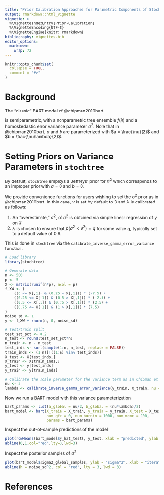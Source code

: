 ```yaml
---
title: "Prior Calibration Approaches for Parametric Components of Stochastic Tree Ensembles"
output: rmarkdown::html_vignette
vignette: >
  %\VignetteIndexEntry{Prior-Calibration}
  %\VignetteEncoding{UTF-8}
  %\VignetteEngine{knitr::rmarkdown}
bibliography: vignettes.bib
editor_options: 
  markdown: 
    wrap: 72
---
```


```r
knitr::opts_chunk$set(
  collapse = TRUE,
  comment = "#>"
)
```

# Background

The "classic" BART model of @chipman2010bart 

\begin{equation*}
\begin{aligned}
y &= f(X) + \epsilon\\
f(X) &\sim \text{BART}\left(\alpha, \beta\right)\\
\epsilon &\sim \mathcal{N}\left(0,\sigma^2\right)\\
\sigma^2 &\sim \text{IG}\left(a,b\right)
\end{aligned}
\end{equation*}

is semiparametric, with a nonparametric tree ensemble $f(X)$ and a homoskedastic error variance parameter $\sigma^2$. Note that in @chipman2010bart, $a$ and $b$ are parameterized with $a = \frac{\nu}{2}$ and $b = \frac{\nu\lambda}{2}$.

# Setting Priors on Variance Parameters in `stochtree`

By default, `stochtree` employs a Jeffreys' prior for $\sigma^2$
\begin{equation*}
\begin{aligned}
\sigma^2 &\propto \frac{1}{\sigma^2}
\end{aligned}
\end{equation*}
which corresponds to an improper prior with $a = 0$ and $b = 0$.

We provide convenience functions for users wishing to set the $\sigma^2$ prior as in @chipman2010bart. 
In this case, $\nu$ is set by default to 3 and $\lambda$ is calibrated as follows:

1. An "overestimate," $\hat{\sigma}^2$, of $\sigma^2$ is obtained via simple linear regression of $y$ on $X$
2. $\lambda$ is chosen to ensure that $p(\sigma^2 < \hat{\sigma}^2) = q$ for some value $q$, typically set to a default value of 0.9.

This is done in `stochtree` via the `calibrate_inverse_gamma_error_variance` function.

```r
# Load library
library(stochtree)

# Generate data
n <- 500
p <- 5
X <- matrix(runif(n*p), ncol = p)
f_XW <- (
    ((0 <= X[,1]) & (0.25 > X[,1])) * (-7.5) + 
    ((0.25 <= X[,1]) & (0.5 > X[,1])) * (-2.5) + 
    ((0.5 <= X[,1]) & (0.75 > X[,1])) * (2.5) + 
    ((0.75 <= X[,1]) & (1 > X[,1])) * (7.5)
)
noise_sd <- 1
y <- f_XW + rnorm(n, 0, noise_sd)

# Test/train split
test_set_pct <- 0.2
n_test <- round(test_set_pct*n)
n_train <- n - n_test
test_inds <- sort(sample(1:n, n_test, replace = FALSE))
train_inds <- (1:n)[!((1:n) %in% test_inds)]
X_test <- X[test_inds,]
X_train <- X[train_inds,]
y_test <- y[test_inds]
y_train <- y[train_inds]

# Calibrate the scale parameter for the variance term as in Chipman et al (2010)
nu <- 3
lambda <- calibrate_inverse_gamma_error_variance(y_train, X_train, nu = nu)
```

Now we run a BART model with this variance parameterization

```r
bart_params <- list(a_global = nu/2, b_global = (nu*lambda)/2)
bart_model <- bart(X_train = X_train, y_train = y_train, X_test = X_test, 
                   num_gfr = 0, num_burnin = 1000, num_mcmc = 100, 
                   params = bart_params)
```

Inspect the out-of-sample predictions of the model

```r
plot(rowMeans(bart_model$y_hat_test), y_test, xlab = "predicted", ylab = "actual")
abline(0,1,col="red",lty=3,lwd=3)
```

Inspect the posterior samples of $\sigma^2$

```r
plot(bart_model$sigma2_global_samples, ylab = "sigma^2", xlab = "iteration")
abline(h = noise_sd^2, col = "red", lty = 3, lwd = 3)
```

# References
